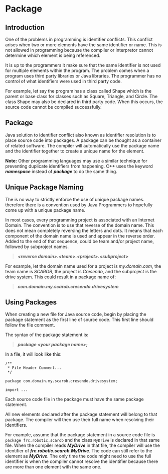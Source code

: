 # Package

## Introduction

One of the problems in programming is identifier conflicts.  This conflict
arises when two or more elements have the same identifier or name.  This
is not allowed in programming because the compiler or interpretor cannot
determine which element is being referenced.

It is up to the programmers it make sure that the same identifier is not
used for multiple elements within the program.  The problem comes when
a program uses third party libraries or Java libraries.  The programmer
has no control of what identifiers were used in third party code.

For example, let say the program has a class called Shape which is the
parent or base class for classes such as Square, Triangle, and Circle.
The class Shape may also be declared in third party code.  When this
occurs, the source code cannot be compiled successfully.

## Package

Java solution to identifier conflict also known as identifier resolution
is to place source code into packages.  A package can be thought as a
container of related software.  The compiler will automatically use
the package name and the identifier together to create a unique name
for the element.

**Note:** Other programming languages may use a similar technique for
preventing duplicate identifiers from happening.  C++ uses the keyword
***namespace*** instead of ***package*** to do the same thing.

## Unique Package Naming

The is no way to strictly enforce the use of unique package names. therefore
there is a convention used by Java Programmers to hopefully come up with
a unique package name.

In most cases, every programming project is associated with an Internet
Domain.  The convention is to use that reverse of the domain name.  This
does not mean completely reversing the letters and dots.  It means that
each component of the domain name is used and appear in the reverse order.
Added to the end of that sequence, could be team and/or project name,
followed by subproject names.

>***\<reverse domain\>.\<team\>.\<project\>.\<subproject\>***

For example, let the domain name used for a project is _my.domain.com_, the
team name is _SCAROB_, the project is _Cresendo_, and the subproject is the
drive system.  This could result in a package name of:

>***com.domain.my.scarob.cresendo.drivesystem***

## Using Packages

When creating a new file for Java source code, begin by placing the package
statement as the first line of source code.  This first line should follow
the file comment.

The syntax of the package statement is:

>***package \<your package name\>;***

In a file, it will look like this:

```
/**
 * File Header Comment...
 */

package com.domain.my.scarob.cresendo.drivesystem;

import ...
```

Each source code file in the package must have the same package statement.

All new elements declared after the package statement will belong to that
package. The compiler will then use their full name when resolving their
identifiers.

For example, assume that the package statement in a source code file is
`package frc.robotic.scarob` and the class `MyDrive` is declared in that
same file.  When the compiler reads ***MyDrive*** in that file, the compiler
will use the identifier of ***frc.robotic.scarob.MyDrive***.  The code
can still refer to the element as ***MyDrive***.  The only time the code
might need to use the full identifier is when the compiler cannot resolve
the identifier because there are more than one element with the same one.
